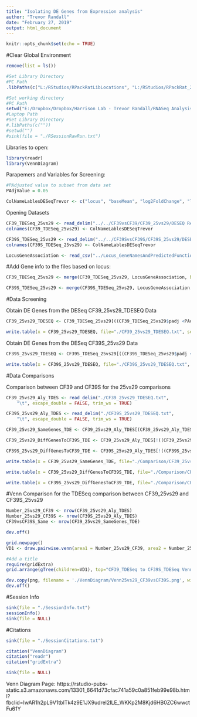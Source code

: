 ```yaml
---
title: "Isolating DE Genes from Expression analysis"
author: "Trevor Randall"
date: "February 27, 2019"
output: html_document
---
```


```r
knitr::opts_chunk$set(echo = TRUE)
```


#Clear Global Environment
```r
remove(list = ls())
```


```r
#Set Library Directory
#PC Path
.libPaths(c("L:/RStudios/RPackRatLibLocations", "L:/RStudios/RPackRat_2019_04_DESEQLibs"))

#Set working directory
#PC Path
setwd("E:/Dropbox/Dropbox/Harrison Lab - Trevor Randall/RNASeq Analysis/RNASeqAnlyPkrat_2020_03/Analysis Temp X vs X/25vs29")
#Laptop Path
#Set Library Directory
#.libPaths(c(""))
#setwd("")
#sink(file = "./RSessionRawRun.txt") 
```


Libraries to open:
```r
library(readr)
library(VennDiagram)
```

Parapemers and Variables for Screening:
```r
#PAdjusted value to subset from data set
PAdjValue = 0.05

ColNameLablesDESeqTrevor <- c("locus", "baseMean", "log2FoldChange", "lfcSE", "stat", "pvalue", "padj")
```

Opening Datasets

```r
CF39_TDESeq_25vs29 <- read_delim("../../CF39vsCF39/CF39_25vs29/DESEQ Results/DESeqNew_results.txt", "\t", escape_double = FALSE, trim_ws = TRUE)
colnames(CF39_TDESeq_25vs29) <- ColNameLablesDESeqTrevor

CF39S_TDESeq_25vs29 <- read_delim("../../CF39SvsCF39S/CF39S_25vs29/DESEQ Results/DESeqNew_results.txt", "\t", escape_double = FALSE, trim_ws = TRUE)
colnames(CF39S_TDESeq_25vs29) <- ColNameLablesDESeqTrevor

LocusGeneAssociation <- read_csv("../Locus_GeneNamesAndPredictedFunction.csv")
```

#Add Gene info to the files based on locus:
```r
CF39_TDESeq_25vs29 <- merge(CF39_TDESeq_25vs29, LocusGeneAssociation, by = "locus")

CF39S_TDESeq_25vs29 <- merge(CF39S_TDESeq_25vs29, LocusGeneAssociation, by = "locus")

```

#Data Screening

Obtain DE Genes from the DESeq CF39_25vs29_TDESEQ Data

```r
CF39_25vs29_TDESEQ <- CF39_TDESeq_25vs29[((CF39_TDESeq_25vs29$padj <PAdjValue)& (!is.na(CF39_TDESeq_25vs29$padj))), ]

write.table(x = CF39_25vs29_TDESEQ, file="./CF39_25vs29_TDESEQ.txt", sep="\t", row.names=FALSE, col.names=colnames(CF39_25vs29_TDESEQ), quote=F)
```

Obtain DE Genes from the DESeq CF39S_25vs29 Data

```r
CF39S_25vs29_TDESEQ <- CF39S_TDESeq_25vs29[((CF39S_TDESeq_25vs29$padj <PAdjValue)& (!is.na(CF39S_TDESeq_25vs29$padj))), ]

write.table(x = CF39S_25vs29_TDESEQ, file="./CF39S_25vs29_TDESEQ.txt", sep="\t", row.names=FALSE, col.names=colnames(CF39S_25vs29_TDESEQ), quote=F)
```

#Data Comparisons

Comparison between CF39 and CF39S for the 25vs29 comparisons

```r
CF39_25vs29_Aly_TDES <- read_delim("./CF39_25vs29_TDESEQ.txt", 
    "\t", escape_double = FALSE, trim_ws = TRUE)

CF39S_25vs29_Aly_TDES <- read_delim("./CF39S_25vs29_TDESEQ.txt", 
    "\t", escape_double = FALSE, trim_ws = TRUE)

CF39_25vs29_SameGenes_TDE <- CF39_25vs29_Aly_TDES[(CF39_25vs29_Aly_TDES$locus %in% CF39S_25vs29_Aly_TDES$locus), ]

CF39_25vs29_DiffGenesToCF39S_TDE <- CF39_25vs29_Aly_TDES[!((CF39_25vs29_Aly_TDES$locus %in% CF39S_25vs29_Aly_TDES$locus)& (!is.na(CF39_25vs29_Aly_TDES$padj))), ]

CF39S_25vs29_DiffGenesToCF39_TDE <- CF39S_25vs29_Aly_TDES[!((CF39S_25vs29_Aly_TDES$locus %in% CF39_25vs29_Aly_TDES$locus)& (!is.na(CF39S_25vs29_Aly_TDES$padj))),]

write.table(x = CF39_25vs29_SameGenes_TDE, file="./Comparison/CF39_25vs29_SameGenes_TDE.txt", sep="\t", row.names=FALSE, col.names=colnames(CF39_25vs29_SameGenes_TDE), quote=F)

write.table(x = CF39_25vs29_DiffGenesToCF39S_TDE, file="./Comparison/CF39_25vs29_DiffGenesToCF39S_TDE.txt", sep="\t", row.names=FALSE, col.names=colnames(CF39_25vs29_DiffGenesToCF39S_TDE), quote=F)

write.table(x = CF39S_25vs29_DiffGenesToCF39_TDE, file="./Comparison/CF39S_25vs29_DiffGenesToCF39_TDE.txt", sep="\t", row.names=FALSE, col.names=colnames(CF39S_25vs29_DiffGenesToCF39_TDE), quote=F)

```

#Venn Comparison for the TDESeq comparison between CF39_25vs29 and CF39S_25vs29
```r
Number_25vs29_CF39 <- nrow(CF39_25vs29_Aly_TDES)
Number_25vs29_CF39S <- nrow(CF39S_25vs29_Aly_TDES)
CF39vsCF39S_Same <- nrow(CF39_25vs29_SameGenes_TDE)
```

```r
dev.off()

grid.newpage()
VD1 <- draw.pairwise.venn(area1 = Number_25vs29_CF39, area2 = Number_25vs29_CF39S,cross.area = CF39vsCF39S_Same, category = c("25vs29_CF39", "25vs29_CF39S"), lty = rep("blank", 2), fill = c("light blue", "pink"), alpha = rep(0.5, 2), cat.pos = c(-160, 160), cat.dist = rep(0.05, 2))

#Add a title
require(gridExtra)
grid.arrange(gTree(children=VD1), top="CF39_TDESeq to CF39S_TDESeq VennDiagram 25vs29")

dev.copy(png, filename = './VennDiagram/Venn25vs29_CF39vsCF39S.png', width=8, height=8, units="in",res=300)
dev.off()
```


#Session Info
```r
sink(file = "./SessionInfo.txt")
sessionInfo()
sink(file = NULL)
```


#Citations
```r
sink(file = "./SessionCitations.txt")

citation("VennDiagram")
citation("readr")
citation("gridExtra")

sink(file = NULL)
```

Venn Diagram Page: https://rstudio-pubs-static.s3.amazonaws.com/13301_6641d73cfac741a59c0a851feb99e98b.html?fbclid=IwAR1h2pL9V1tblTk4z9E1JX9udrel2ILE_WKKp2M8Kjd6HB0ZC6wwctFu61Y
